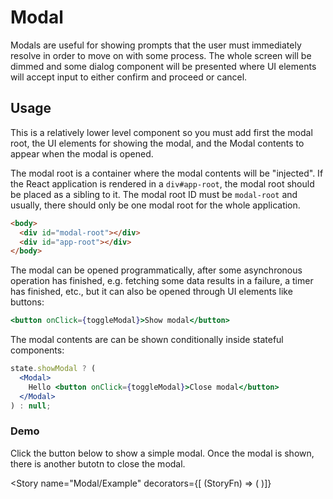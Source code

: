 

<Meta title="Utility/Modal" component={Modal} />

# Modal

Modals are useful for showing prompts that the user must immediately resolve in order to move on
with some process. The whole screen will be dimmed and some dialog component will be presented where
UI elements will accept input to either confirm and proceed or cancel.

## Usage

This is a relatively lower level component so you must add first the modal root, the UI elements
for showing the modal, and the Modal contents to appear when the modal is opened.

The modal root is a container where the modal contents will be "injected". If the React application
is rendered in a `div#app-root`, the modal root should be placed as a sibling to it. The modal root
ID must be `modal-root` and usually, there should only be one modal root for the whole application.

```html
<body>
  <div id="modal-root"></div>
  <div id="app-root"></div>
</body>
```

The modal can be opened programmatically, after some asynchronous operation has finished, e.g.
fetching some data results in a failure, a timer has finished, etc., but it can also be opened
through UI elements like buttons:

```jsx
<button onClick={toggleModal}>Show modal</button>
```

The modal contents are can be shown conditionally inside stateful components:

```jsx
state.showModal ? (
  <Modal>
    Hello <button onClick={toggleModal}>Close modal</button>
  </Modal>
) : null;
```

<Props of={Modal} />

### Demo

Click the button below to show a simple modal. Once the modal is shown, there is another butotn to
close the modal.

<Story
  name="Modal/Example"
  decorators={[
  (StoryFn) => (
    <Fragment>
      <ModalRoot />
      <Centered>
        <StoryFn />
      </Centered>
    </Fragment>
  )]}
>
  <ModalExample />
</Story>
